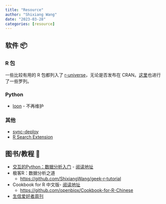 ```yaml
---
title: "Resource"
author: "Shixiang Wang"
date: "2023-03-28"
categories: [resource]
---
```


## 软件 📦

### R 包

一些比较有用的 R 包都列入了 [r-universe](https://shixiangwang.r-universe.dev/)，无论是否发布在 CRAN。[这里](https://shixiangwang.github.io/project/)也进行了一些罗列。

### Python

- [loon](https://shixiangwang.github.io/project/loon/) - 不再维护

### 其他

- [sync-deploy](https://github.com/ShixiangWang/sync-deploy)
- [R Search Extension](https://github.com/ShixiangWang/r-search-extension)

## 图书/教程 📖

- [交互的Python：数据分析入门](https://shixiangwang.github.io/pybook) - [阅读地址](https://pybook.shixiangwang.work/)
- 极客R：数据分析之道
  - <https://github.com/ShixiangWang/geek-r-tutorial>
- Cookbook for R 中文版- [阅读地址](https://cookbook4r.shixiangwang.work/index.html)
  - <https://github.com/openbiox/Cookbook-for-R-Chinese>
- [生信爱好者周刊](https://openbiox.github.io/weekly/)
